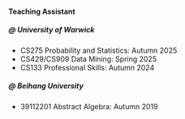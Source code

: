 #### **Teaching Assistant**

##### \@ University of Warwick

-   CS275 Probability and Statistics: Autumn 2025
-   CS429/CS909 Data Mining: Spring 2025
-   CS133 Professional Skills: Autumn 2024

##### \@ Beihang University

-   39112201 Abstract Algebra: Autumn 2019